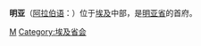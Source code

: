 {{Infobox Settlement
| name = 明亚<br />منيا
| image_skyline = 
| imagesize = 
| image_caption = 
| image_flag = 
| image_shield = 
| pushpin_map = Egypt
| pushpin_label_position = bottom
| subdivision_type = 国家
| subdivision_name = {{EGY}}
| subdivision_type1 = [[埃及行政区划|省]]
| subdivision_name1 = [[明亚省|明亚省]]
| elevation_m = 
| elevation_ft = 
| area_total_km2 = 
| population_as_of = 2006年
| population_total = 22000
| population_density_km2 = 
| timezone = 
| utc_offset = 
| timezone_DST = 
| utc_offset_DST = 
| latd = 28
| latm = 05
| lats =
| latNS = N
| longd = 30
| longm = 45
| longs =
| longEW = E
| postal_code_type = 
| postal_code = 
| website =  
}}
'''明亚'''（[[阿拉伯语|阿拉伯语]]：'''{{rtl-lang|ar|منيا}}'''）位于[[埃及|埃及]]中部，是[[明亚省|明亚省]]的首府。

{{Authority control}}
{{Egypt-stub}}

[[Category:埃及城市|M]]
[[Category:埃及省会|Category:埃及省会]]